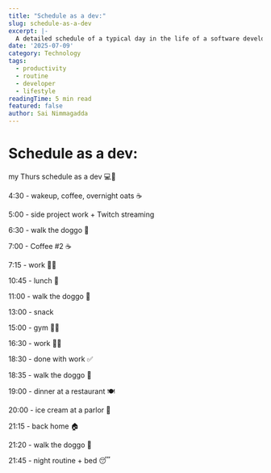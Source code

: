 ```yaml
---
title: "Schedule as a dev:"
slug: schedule-as-a-dev
excerpt: |-
  A detailed schedule of a typical day in the life of a software developer, including work, side projects, and personal activities.
date: '2025-07-09'
category: Technology
tags:
  - productivity
  - routine
  - developer
  - lifestyle
readingTime: 5 min read
featured: false
author: Sai Nimmagadda
---
```

# Schedule as a dev:

my Thurs schedule as a dev 💻🐰

4:30 - wakeup, coffee, overnight oats ☕️

5:00 - side project work + Twitch streaming

6:30 - walk the doggo 🐶

7:00 - Coffee #2 ☕️

7:15 - work 👨‍💻

10:45 - lunch 🥗

11:00 - walk the doggo 🐶

13:00 - snack

15:00 - gym 🏋️‍♀️

16:30 - work 👨‍💻

18:30 - done with work ✅

18:35 - walk the doggo 🐶

19:00 - dinner at a restaurant 🍽️

20:00 - ice cream at a parlor 🍦

21:15 - back home 🏠

21:20 - walk the doggo 🐶

21:45 - night routine + bed 😴
